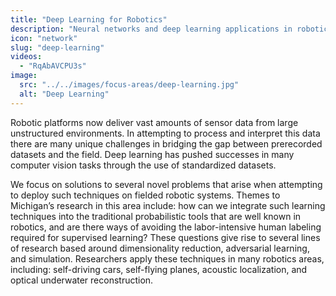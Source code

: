 ```yaml
---
title: "Deep Learning for Robotics"
description: "Neural networks and deep learning applications in robotics."
icon: "network"
slug: "deep-learning"
videos:
  - "RqAbAVCPU3s"
image:
  src: "../../images/focus-areas/deep-learning.jpg"
  alt: "Deep Learning"
---
```


Robotic platforms now deliver vast amounts of sensor data from large unstructured environments. In attempting to process and interpret this data there are many unique challenges in bridging the gap between prerecorded datasets and the field.  Deep learning has pushed successes in many computer vision tasks through the use of standardized datasets.

<VideoRight 
  url="https://www.youtube.com/watch?v=Tyzx5EvgGLU"
  caption="Professor Katie Skinner discusses her PhD work in deep learning and robotics."
/>
We focus on solutions to several novel problems that arise when attempting to deploy such techniques on fielded robotic systems. Themes to Michigan’s research in this area include: how can we integrate such learning techniques into the traditional probabilistic tools that are well known in robotics, and are there ways of avoiding the labor-intensive human labeling required for supervised learning? These questions give rise to several lines of research based around dimensionality reduction, adversarial learning, and simulation.  Researchers apply these techniques in many robotics areas, including: self-driving cars, self-flying planes, acoustic localization, and optical underwater reconstruction.

